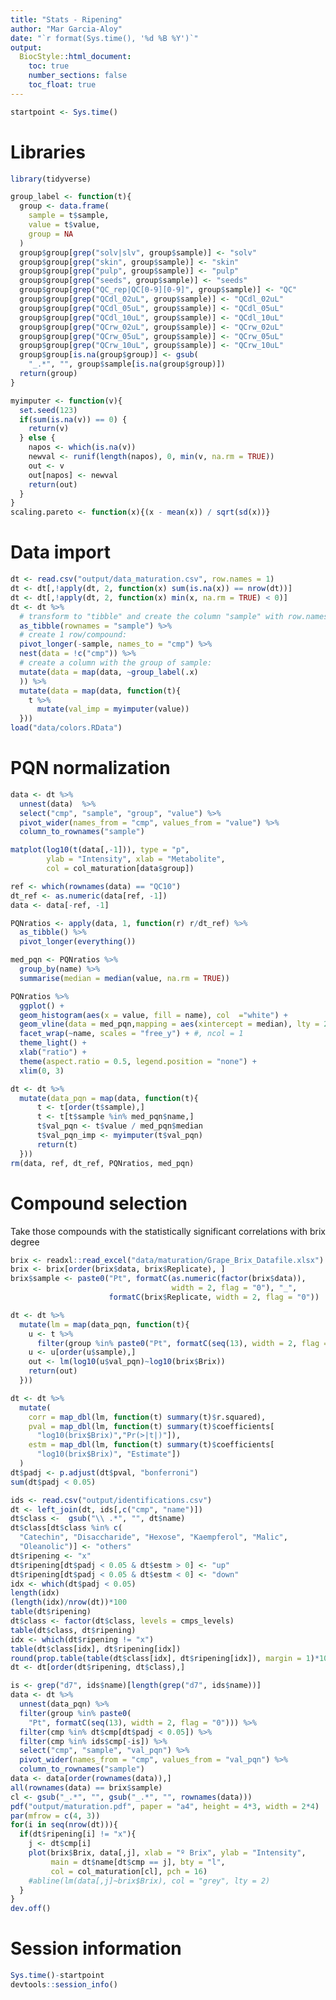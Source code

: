 ```yaml
---
title: "Stats - Ripening"
author: "Mar Garcia-Aloy"
date: "`r format(Sys.time(), '%d %B %Y')`"
output: 
  BiocStyle::html_document:
    toc: true
    number_sections: false
    toc_float: true
---
```


```r
startpoint <- Sys.time()
```

# Libraries

```r
library(tidyverse)

group_label <- function(t){
  group <- data.frame(
    sample = t$sample,
    value = t$value,
    group = NA
  )
  group$group[grep("solv|slv", group$sample)] <- "solv"
  group$group[grep("skin", group$sample)] <- "skin"
  group$group[grep("pulp", group$sample)] <- "pulp"
  group$group[grep("seeds", group$sample)] <- "seeds"
  group$group[grep("QC_rep|QC[0-9][0-9]", group$sample)] <- "QC"
  group$group[grep("QCdl_02uL", group$sample)] <- "QCdl_02uL"
  group$group[grep("QCdl_05uL", group$sample)] <- "QCdl_05uL"
  group$group[grep("QCdl_10uL", group$sample)] <- "QCdl_10uL"
  group$group[grep("QCrw_02uL", group$sample)] <- "QCrw_02uL"
  group$group[grep("QCrw_05uL", group$sample)] <- "QCrw_05uL"
  group$group[grep("QCrw_10uL", group$sample)] <- "QCrw_10uL"
  group$group[is.na(group$group)] <- gsub(
    "_.*", "", group$sample[is.na(group$group)])
  return(group)
}

myimputer <- function(v){
  set.seed(123)
  if(sum(is.na(v)) == 0) {
    return(v)
  } else {
    napos <- which(is.na(v))
    newval <- runif(length(napos), 0, min(v, na.rm = TRUE))
    out <- v
    out[napos] <- newval
    return(out)
  }
}
scaling.pareto <- function(x){(x - mean(x)) / sqrt(sd(x))}
```

# Data import

```r
dt <- read.csv("output/data_maturation.csv", row.names = 1) 
dt <- dt[,!apply(dt, 2, function(x) sum(is.na(x)) == nrow(dt))]
dt <- dt[,!apply(dt, 2, function(x) min(x, na.rm = TRUE) < 0)]
dt <- dt %>%
  # transform to "tibble" and create the column "sample" with row.names:
  as_tibble(rownames = "sample") %>%
  # create 1 row/compound:
  pivot_longer(-sample, names_to = "cmp") %>% 
  nest(data = !c("cmp")) %>%
  # create a column with the group of sample:
  mutate(data = map(data, ~group_label(.x) 
  )) %>%
  mutate(data = map(data, function(t){
    t %>%
      mutate(val_imp = myimputer(value))
  }))
load("data/colors.RData")
``` 


# PQN normalization

```r
data <- dt %>%
  unnest(data)  %>% 
  select("cmp", "sample", "group", "value") %>%
  pivot_wider(names_from = "cmp", values_from = "value") %>%
  column_to_rownames("sample")

matplot(log10(t(data[,-1])), type = "p", 
        ylab = "Intensity", xlab = "Metabolite",
        col = col_maturation[data$group])

ref <- which(rownames(data) == "QC10")
dt_ref <- as.numeric(data[ref, -1])
data <- data[-ref, -1]

PQNratios <- apply(data, 1, function(r) r/dt_ref) %>% 
  as_tibble() %>% 
  pivot_longer(everything()) 

med_pqn <- PQNratios %>% 
  group_by(name) %>% 
  summarise(median = median(value, na.rm = TRUE)) 

PQNratios %>% 
  ggplot() + 
  geom_histogram(aes(x = value, fill = name), col  ="white") + 
  geom_vline(data = med_pqn,mapping = aes(xintercept = median), lty = 2) + 
  facet_wrap(~name, scales = "free_y") + #, ncol = 1
  theme_light() + 
  xlab("ratio") + 
  theme(aspect.ratio = 0.5, legend.position = "none") +
  xlim(0, 3)

dt <- dt %>%
  mutate(data_pqn = map(data, function(t){
      t <- t[order(t$sample),]
      t <- t[t$sample %in% med_pqn$name,]
      t$val_pqn <- t$value / med_pqn$median
      t$val_pqn_imp <- myimputer(t$val_pqn)
      return(t)
  }))
rm(data, ref, dt_ref, PQNratios, med_pqn)
```

# Compound selection

Take those compounds with the statistically significant correlations with brix degree

```r
brix <- readxl::read_excel("data/maturation/Grape_Brix_Datafile.xlsx")
brix <- brix[order(brix$data, brix$Replicate), ]
brix$sample <- paste0("Pt", formatC(as.numeric(factor(brix$data)), 
                                    width = 2, flag = "0"), "_", 
                      formatC(brix$Replicate, width = 2, flag = "0"))

dt <- dt %>%
  mutate(lm = map(data_pqn, function(t){
    u <- t %>% 
      filter(group %in% paste0("Pt", formatC(seq(13), width = 2, flag = "0")))
    u <- u[order(u$sample),]
    out <- lm(log10(u$val_pqn)~log10(brix$Brix))
    return(out)
  }))

dt <- dt %>%
  mutate(
    corr = map_dbl(lm, function(t) summary(t)$r.squared),
    pval = map_dbl(lm, function(t) summary(t)$coefficients[
      "log10(brix$Brix)","Pr(>|t|)"]),
    estm = map_dbl(lm, function(t) summary(t)$coefficients[
      "log10(brix$Brix)", "Estimate"])
  )
dt$padj <- p.adjust(dt$pval, "bonferroni")
sum(dt$padj < 0.05)

ids <- read.csv("output/identifications.csv")
dt <- left_join(dt, ids[,c("cmp", "name")])
dt$class <-  gsub("\\ .*", "", dt$name)
dt$class[dt$class %in% c(
  "Catechin", "Disaccharide", "Hexose", "Kaempferol", "Malic", 
  "Oleanolic")] <- "others"
dt$ripening <- "x"
dt$ripening[dt$padj < 0.05 & dt$estm > 0] <- "up"
dt$ripening[dt$padj < 0.05 & dt$estm < 0] <- "down"
idx <- which(dt$padj < 0.05)
length(idx)
(length(idx)/nrow(dt))*100
table(dt$ripening)
dt$class <- factor(dt$class, levels = cmps_levels)
table(dt$class, dt$ripening)
idx <- which(dt$ripening != "x")
table(dt$class[idx], dt$ripening[idx])
round(prop.table(table(dt$class[idx], dt$ripening[idx]), margin = 1)*100)
dt <- dt[order(dt$ripening, dt$class),]

is <- grep("d7", ids$name)[length(grep("d7", ids$name))]
data <- dt %>%
  unnest(data_pqn) %>%
  filter(group %in% paste0(
    "Pt", formatC(seq(13), width = 2, flag = "0"))) %>%
  filter(cmp %in% dt$cmp[dt$padj < 0.05]) %>%
  filter(cmp %in% ids$cmp[-is]) %>%
  select("cmp", "sample", "val_pqn") %>%
  pivot_wider(names_from = "cmp", values_from = "val_pqn") %>%
  column_to_rownames("sample")
data <- data[order(rownames(data)),]
all(rownames(data) == brix$sample)
cl <- gsub("_.*", "", gsub("_.*", "", rownames(data)))
pdf("output/maturation.pdf", paper = "a4", height = 4*3, width = 2*4)
par(mfrow = c(4, 3))
for(i in seq(nrow(dt))){
  if(dt$ripening[i] != "x"){
    j <- dt$cmp[i]
    plot(brix$Brix, data[,j], xlab = "º Brix", ylab = "Intensity", 
         main = dt$name[dt$cmp == j], bty = "l", 
         col = col_maturation[cl], pch = 16)
    #abline(lm(data[,j]~brix$Brix), col = "grey", lty = 2)
  }
}
dev.off()
```


# Session information

```r
Sys.time()-startpoint
devtools::session_info()
```


